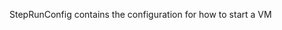 <!-- Code generated from the comments of the StepRunConfig struct in builder/parallels/macvm/step_run_config.go; DO NOT EDIT MANUALLY -->

StepRunConfig contains the configuration for how to start a VM

<!-- End of code generated from the comments of the StepRunConfig struct in builder/parallels/macvm/step_run_config.go; -->
